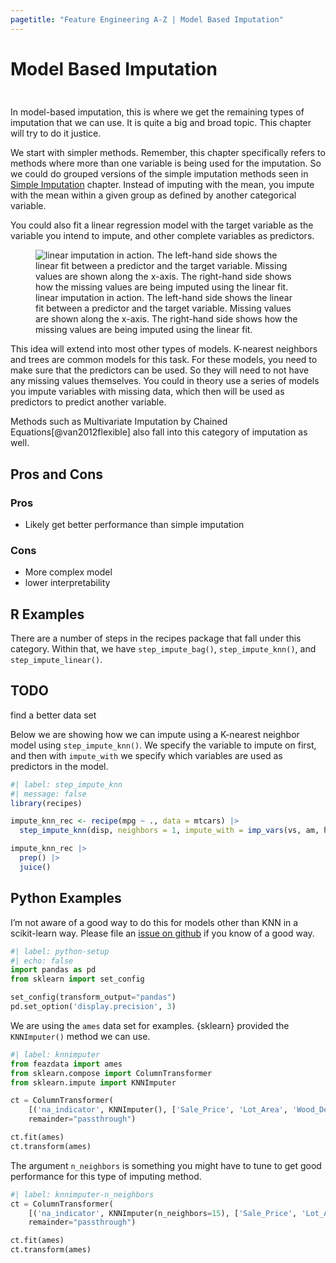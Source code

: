 ```yaml
---
pagetitle: "Feature Engineering A-Z | Model Based Imputation"
---
```


# Model Based Imputation {#sec-missing-model}

::: {style="visibility: hidden; height: 0px;"}
## Model Based Imputation
:::

In model-based imputation, this is where we get the remaining types of imputation that we can use.
It is quite a big and broad topic.
This chapter will try to do it justice.

We start with simpler methods.
Remember, this chapter specifically refers to methods where more than one variable is being used for the imputation.
So we could do grouped versions of the simple imputation methods seen in [Simple Imputation](@sec-missing-simple) chapter.
Instead of imputing with the mean, you impute with the mean within a given group as defined by another categorical variable.

You could also fit a linear regression model with the target variable as the variable you intend to impute, and other complete variables as predictors.

![linear imputation in action. The left-hand side shows the linear fit between a predictor and the target variable. Missing values are shown along the x-axis. The right-hand side shows how the missing values are being imputed using the linear fit.](diagrams/missing-impute-linear.png){#fig-missing-impute-linear}

This idea will extend into most other types of models.
K-nearest neighbors and trees are common models for this task.
For these models, you need to make sure that the predictors can be used.
So they will need to not have any missing values themselves.
You could in theory use a series of models you impute variables with missing data, which then will be used as predictors to predict another variable.

Methods such as Multivariate Imputation by Chained Equations[@van2012flexible] also fall into this category of imputation as well.

## Pros and Cons

### Pros

-   Likely get better performance than simple imputation

### Cons

-   More complex model
-   lower interpretability

## R Examples

There are a number of steps in the recipes package that fall under this category.
Within that, we have `step_impute_bag()`, `step_impute_knn()`, and `step_impute_linear()`.

::: callout-caution
# TODO

find a better data set
:::

Below we are showing how we can impute using a K-nearest neighbor model using `step_impute_knn()`.
We specify the variable to impute on first, and then with `impute_with` we specify which variables are used as predictors in the model.

```r
#| label: step_impute_knn
#| message: false
library(recipes)

impute_knn_rec <- recipe(mpg ~ ., data = mtcars) |>
  step_impute_knn(disp, neighbors = 1, impute_with = imp_vars(vs, am, hp, drat))

impute_knn_rec |>
  prep() |>
  juice()
```

## Python Examples

I'm not aware of a good way to do this for models other than KNN in a scikit-learn way.
Please file an [issue on github](https://github.com/EmilHvitfeldt/feature-engineering-az/issues/new?assignees=&labels=&projects=&template=general-issue.md&title) if you know of a good way.

```python
#| label: python-setup
#| echo: false
import pandas as pd
from sklearn import set_config

set_config(transform_output="pandas")
pd.set_option('display.precision', 3)
```

We are using the `ames` data set for examples.
{sklearn} provided the `KNNImputer()` method we can use.

```python
#| label: knnimputer
from feazdata import ames
from sklearn.compose import ColumnTransformer
from sklearn.impute import KNNImputer

ct = ColumnTransformer(
    [('na_indicator', KNNImputer(), ['Sale_Price', 'Lot_Area', 'Wood_Deck_SF',  'Mas_Vnr_Area'])], 
    remainder="passthrough")

ct.fit(ames)
ct.transform(ames)
```

The argument `n_neighbors` is something you might have to tune to get good performance for this type of imputing method.

```python
#| label: knnimputer-n_neighbors
ct = ColumnTransformer(
    [('na_indicator', KNNImputer(n_neighbors=15), ['Sale_Price', 'Lot_Area', 'Wood_Deck_SF',  'Mas_Vnr_Area'])], 
    remainder="passthrough")

ct.fit(ames)
ct.transform(ames)
```
